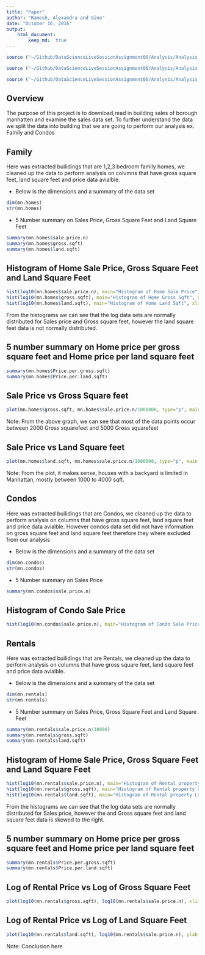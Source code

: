 ```yaml
---
title: "Paper"
author: "Ramesh, Alexandra and Gino"
date: "October 16, 2016"
output: 
    html_document:
        keep_md:  true
---
```


```r
source ("~/Github/DataScienceLiveSessionAssignment06/Analysis/Analysis_01.R")
```

```r
source ("~/Github/DataScienceLiveSessionAssignment06/Analysis/Analysis_02.R")
```

```r
source ("~/Github/DataScienceLiveSessionAssignment06/Analysis/Analysis_03.R")
```

## Overview

The purpose of this project is to download,read in building sales of borough manhatten and examine the sales data set. To further understand the data we split the data into building that we are going to perform our analysis ex. Family and Condos   

## Family   

Here was extracted builidings that are 1,2,3 bedroom family homes, we cleaned up the data to perform analysis on columns that have gross square feet, land square feet and price data avialble.

* Below is the dimensions and a summary of the data set

```r
dim(mn.homes)
str(mn.homes)
```

* 5 Number summary on Sales Price, Gross Square Feet and Land Square Feet
```r
summary(mn.homes$sale.price.n)
summary(mn.homes$gross.sqft)
summary(mn.homes$land.sqft)
```

## Histogram of Home Sale Price, Gross Square Feet and Land Square Feet

```r
hist(log10(mn.homes$sale.price.n), main="Histogram of Home Sale Price", xlab="Log of Sales Price ")
hist(log10(mn.homes$gross.sqft), main="Histogram of Home Gross Sqft", xlab="Log of Gross sqft ")
hist(log10(mn.homes$land.sqft), main="Histogram of Home Land Sqft", xlab="Log of Land sqft ")
```
        
From the histograms we can see that the log data sets are normally distributed for Sales price and Gross square feet, however the land square feet data is not normally distributed.       

## 5 number summary on Home price per gross square feet and Home price per land square feet
```r
summary(mn.homes$Price.per.gross.sqft)
summary(mn.homes$Price.per.land.sqft)
```

## Sale Price vs Gross Square feet 


```r
plot(mn.homes$gross.sqft, mn.homes$sale.price.n/1000000, type="p", main = "Sale Price vs. Gross Square feet", xlab = "Gross Square Feet", ylab = "Sale Price in millions")
```                   
              
              
Note: From the above graph, we can see that most of the data points occur between 2000 Gross squarefeet and 5000 Gross squarefeet


## Sale Price vs Land Square feet 


```r
plot(mn.homes$land.sqft, mn.homes$sale.price.n/1000000, type="p", main = "Sale Price vs. Land Square feet", xlab = "Land Square Feet", ylab = "Sale Price in millions")
```

Note: From the plot, it makes sense, houses with a backyard is limited in Manhattan, mostly between 1000 to 4000 sqft.

## Condos  

Here was extracted builidings that are Condos, we cleaned up the data to perform analysis on columns that have gross square feet, land square feet and price data avialble. However condos data set did not have information on gross square feet and land square feet therefore they where excluded from our analysis

* Below is the dimensions and a summary of the data set

```r
dim(mn.condos)
str(mn.condos)
```

* 5 Number summary on Sales Price
```r
summary(mn.condos$sale.price.n)
```

## Histogram of Condo Sale Price

```r
hist(log10(mn.condos$sale.price.n), main="Histogram of Condo Sale Price", xlab="Log of Sales Price ")
```


## Rentals 

Here was extracted builidings that are Rentals, we cleaned up the data to perform analysis on columns that have gross square feet, land square feet and price data avialble. 

* Below is the dimensions and a summary of the data set

```r
dim(mn.rentals)
str(mn.rentals)
```

* 5 Number summary on Sales Price, Gross Square Feet and Land Square Feet
```r
summary(mn.rentals$sale.price.n/10000)
summary(mn.rentals$gross.sqft)
summary(mn.rentals$land.sqft)
```

## Histogram of Home Sale Price, Gross Square Feet and Land Square Feet

```r
hist(log10(mn.rentals$sale.price.n), main="Histogram of Rental property Sale Price", xlab="Log of Sales Price ")
hist(log10(mn.rentals$gross.sqft), main="Histogram of Rental property Gross Sqft", xlab="Log of Gross sqft ")
hist(log10(mn.rentals$land.sqft), main="Histogram of Rental property Land Sqft", xlab="Log of Land sqft ")
```
    

From the histograms we can see that the log data sets are normally distributed for Sales price, however the and Gross square feet and land square feet data is skewed to the right.


## 5 number summary on Home price per gross square feet and Home price per land square feet
```r
summary(mn.rentals$Price.per.gross.sqft)
summary(mn.rentals$Price.per.land.sqft)
```



## Log of Rental Price vs Log of Gross Square Feet
```r
plot(log10(mn.rentals$gross.sqft), log10(mn.rentals$sale.price.n), xlim = c(3,7), ylab = "Log of Sales price", xlab = "Log of gross sqft", main = "Rental Price vs Gross Square feet")
```

## Log of Rental Price vs Log of Land Square Feet
```r
plot(log10(mn.rentals$land.sqft), log10(mn.rentals$sale.price.n), ylab = "Log of Sales price", xlab = "Log of land sqft", main = "Rental Price vs Land Square feet")
```


Note: Conclusion here